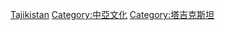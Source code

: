 {{Commons cat|Culture of Tajikistan}}

[[Category:亚洲各国文化|Tajikistan]]
[[Category:中亞文化|Category:中亞文化]]
[[Category:塔吉克斯坦|Category:塔吉克斯坦]]